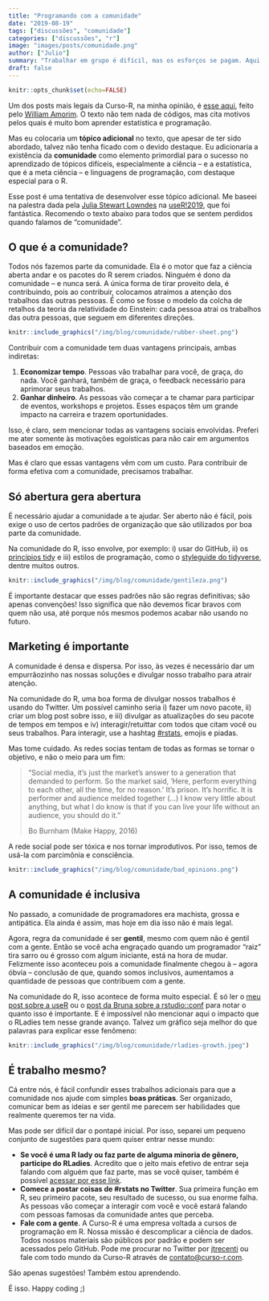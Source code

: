 ```yaml
---
title: "Programando com a comunidade"
date: "2019-08-19"
tags: ["discussões", "comunidade"]
categories: ["discussões", "r"]
image: "images/posts/comunidade.png"
author: ["Julio"]
summary: "Trabalhar em grupo é difícil, mas os esforços se pagam. Aqui discuto alguns aspectos importantes para tirar proveito da melhor parte do R: a comunidade (Imagem de Allison Holst)."
draft: false
---
```


```r
knitr::opts_chunk$set(echo=FALSE)
```

Um dos posts mais legais da Curso-R, na minha opinião, é [esse aqui](https://www.curso-r.com/blog/2017-12-09-estatistica-e-programacao/), feito pelo [William Amorim](https://www.curso-r.com/author/william/). O texto não tem nada de códigos, mas cita motivos pelos quais é muito bom aprender estatística e programação.

Mas eu colocaria um __tópico adicional__ no texto, que apesar de ter sido abordado, talvez não tenha ficado com o devido destaque. Eu adicionaria a existência da **comunidade** como elemento primordial para o sucesso no aprendizado de tópicos difíceis, especialmente a ciência -- e a estatística, que é a meta ciência -- e linguagens de programação, com destaque especial para o R.

Esse post é uma tentativa de desenvolver esse tópico adicional. Me baseei na palestra dada pela [Julia Stewart Lowndes](https://www.youtube.com/watch?v=Z8PqwFPqn6Y) na [useR!2019](http://user2019.r-project.org/), que foi fantástica. Recomendo o texto abaixo para todos que se sentem perdidos quando falamos de "comunidade".

## O que é a comunidade?

Todos nós fazemos parte da comunidade. Ela é o motor que faz a ciência aberta andar e os pacotes do R serem criados. Ninguém é dono da comunidade -- e nunca será. A única forma de tirar proveito dela, é contribuindo, pois ao contribuir, colocamos atraímos a atenção dos trabalhos das outras pessoas. É como se fosse o modelo da colcha de retalhos da teoria da relatividade do Einstein: cada pessoa atrai os trabalhos das outra pessoas, que seguem em diferentes direções.

```r
knitr::include_graphics("/img/blog/comunidade/rubber-sheet.png")
```

Contribuir com a comunidade tem duas vantagens principais, ambas indiretas:

1. __Economizar tempo__. Pessoas vão trabalhar para você, de graça, do nada. Você ganhará, também de graça, o feedback necessário para aprimorar seus trabalhos.
1. __Ganhar dinheiro__. As pessoas vão começar a te chamar para participar de eventos, workshops e projetos. Esses espaços têm um grande impacto na carreira e trazem oportunidades.

Isso, é claro, sem mencionar todas as vantagens sociais envolvidas. Preferi me ater somente às motivações egoísticas para não cair em argumentos baseados em emoção.

Mas é claro que essas vantagens vêm com um custo. Para contribuir de forma efetiva com a comunidade, precisamos trabalhar.

## Só abertura gera abertura

É necessário ajudar a comunidade a te ajudar. Ser aberto não é fácil, pois exige o uso de certos padrões de organização que são utilizados por boa parte da comunidade. 

Na comunidade do R, isso envolve, por exemplo: i) usar do GitHub, ii) os [princípios tidy](https://tidyverse.tidyverse.org/articles/manifesto.html) e iii) estilos de programação, como o [styleguide do tidyverse](https://style.tidyverse.org), dentre muitos outros. 

```r
knitr::include_graphics("/img/blog/comunidade/gentileza.png")
```

É importante destacar que esses padrões não são regras definitivas; são apenas convenções! Isso significa que não devemos ficar bravos com quem não usa, até porque nós mesmos podemos acabar não usando no futuro.

## Marketing é importante

A comunidade é densa e dispersa. Por isso, às vezes é necessário dar um empurrãozinho nas nossas soluções e divulgar nosso trabalho para atrair atenção.

Na comunidade do R, uma boa forma de divulgar nossos trabalhos é usando do Twitter. Um possível caminho seria i) fazer um novo pacote, ii) criar um blog post sobre isso, e iii) divulgar as atualizações do seu pacote de tempos em tempos e iv) interagir/retuittar com todos que citam você ou seus trabalhos. Para interagir, use a hashtag [#rstats](), emojis e piadas.

Mas tome cuidado. As redes socias tentam de todas as formas se tornar o objetivo, e não o meio para um fim:

> "Social media, it's just the market's answer to a generation that demanded to perform. So the market said, 'Here, perform everything to each other, all the time, for no reason.' It's prison. It's horrific. It is performer and audience melded together (...) I know very little about anything, but what I do know is that if you can live your life without an audience, you should do it."
> 
> Bo Burnham (Make Happy, 2016)

A rede social pode ser tóxica e nos tornar improdutivos. Por isso, temos de usá-la com parcimônia e consciência.

```r
knitr::include_graphics("/img/blog/comunidade/bad_opinions.png")
```

## A comunidade é inclusiva

No passado, a comunidade de programadores era machista, grossa e antipática. Ela ainda é assim, mas hoje em dia isso não é mais legal.

Agora, regra da comunidade é ser __gentil__, mesmo com quem não é gentil com a gente. Então se você acha engraçado quando um programador "raiz" tira sarro ou é grosso com algum iniciante, está na hora de mudar. Felizmente isso aconteceu pois a comunidade finalmente chegou à -- agora óbvia -- conclusão de que, quando somos inclusivos, aumentamos a quantidade de pessoas que contribuem com a gente.

Na comunidade do R, isso acontece de forma muito especial. É só ler o [meu post sobre a useR](https://www.curso-r.com/blog/2019-07-14-user2019/) ou o [post da Bruna sobre a rstudio::conf](https://www.curso-r.com/blog/2019-01-30-rconf/) para notar o quanto isso é importante. E é impossível não mencionar aqui o impacto que o RLadies tem nesse grande avanço. Talvez um gráfico seja melhor do que palavras para explicar esse fenômeno:

```r
knitr::include_graphics("/img/blog/comunidade/rladies-growth.jpeg")
```

## É trabalho mesmo?

Cá entre nós, é fácil confundir esses trabalhos adicionais para que a comunidade nos ajude com simples __boas práticas__. Ser organizado, comunicar bem as ideias e ser gentil me parecem ser habilidades que realmente queremos ter na vida.

Mas pode ser difícil dar o pontapé inicial. Por isso, separei um pequeno conjunto de sugestões para quem quiser entrar nesse mundo:

- __Se você é uma R lady ou faz parte de alguma minoria de gênero, participe do RLadies__. Acredito que o jeito mais efetivo de entrar seja falando com alguém que faz parte, mas se você quiser, também é possível [acessar por esse link](https://github.com/rladies/starter-kit/wiki).
- __Comece a postar coisas de #rstats no Twitter__. Sua primeira função em R, seu primeiro pacote, seu resultado de sucesso, ou sua enorme falha. As pessoas vão começar a interagir com você e você estará falando com pessoas famosas da comunidade antes que perceba.
- __Fale com a gente__. A Curso-R é uma empresa voltada a cursos de programação em R. Nossa missão é descomplicar a ciência de dados. Todos nossos materiais são públicos por padrão e podem ser acessados pelo GitHub. Pode me procurar no Twitter por [jtrecenti](https://twitter.com/jtrecenti) ou fale com todo mundo da Curso-R através de [contato@curso-r.com](mailto:contato@curso-r.com).

São apenas sugestões! Também estou aprendendo.

É isso. Happy coding ;)









